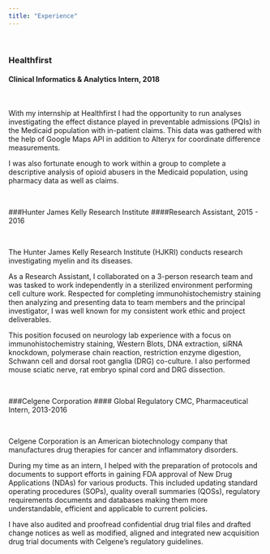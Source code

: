 ```yaml
---
title: "Experience"
---
```


&nbsp;

### Healthfirst
#### Clinical Informatics & Analytics Intern, 2018

&nbsp;

With my internship at Healthfirst I had the opportunity to run analyses investigating the effect distance played in preventable admissions (PQIs) in the Medicaid population with in-patient claims. This data was gathered with the help of Google Maps API in addition to Alteryx for coordinate difference measurements. 

I was also fortunate enough to work within a group to complete a descriptive analysis of opioid abusers in the Medicaid population, using pharmacy data as well as claims.

&nbsp;

###Hunter James Kelly Research Institute
####Research Assistant, 2015 - 2016

&nbsp;

The Hunter James Kelly Research Institute (HJKRI) conducts research investigating myelin and its diseases. 

As a Research Assistant, I collaborated on a 3-person research team and was tasked to work independently in a sterilized environment performing cell culture work. Respected for completing immunohistochemistry staining then analyzing and presenting data to team members and the principal investigator, I was well known for my consistent work ethic and project deliverables.

This position focused on neurology lab experience with a focus on immunohistochemistry staining, Western Blots, DNA extraction, siRNA knockdown, polymerase chain reaction, restriction enzyme digestion, Schwann cell and dorsal root ganglia (DRG) co-culture. I also performed mouse sciatic nerve, rat embryo spinal cord and DRG dissection.

&nbsp;

###Celgene Corporation
#### Global Regulatory CMC, Pharmaceutical Intern, 2013-2016

&nbsp;

Celgene Corporation is an American biotechnology company that manufactures drug therapies for cancer and inflammatory disorders.

During my time as an intern, I helped with the preparation of protocols and documents to support efforts in gaining FDA approval of New Drug Applications (NDAs) for various products. This included updating standard operating procedures (SOPs), quality overall summaries (QOSs), regulatory requirements documents and databases making them more understandable, efficient and applicable to current policies. 

I have also audited and proofread confidential drug trial files and drafted change notices as well as modified, aligned and integrated new acquisition drug trial documents with Celgene's regulatory guidelines.